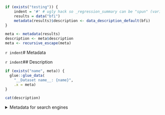 ```r
if (exists("testing")) {
	indent = '#' # ugly hack so _regression_summary can be "spun" (variables included via `r ` have to be available)
	results = data("bfi")
	metadata(results)$description <- data_description_default(bfi)
}

meta <- metadata(results)
description <- meta$description
meta <- recursive_escape(meta)
```

`r indent`# Metadata

`r indent`## Description
```r
if (exists("name", meta)) {
  glue::glue_data(
    "__Dataset name__: {name}",
    .x = meta)
}
```

```r
cat(description)
```

<details>
<summary title="Expand this section to see some additional metadata in a structured format that is useful for search engines">Metadata for search engines</summary>

```r
if (exists("temporalCoverage", meta)) {
  glue::glue_data(
    "- __Temporal Coverage__: {temporalCoverage}",
    .x = meta)
}
```
```r
if (exists("spatialCoverage", meta)) {
  glue::glue_data(
    "- __Spatial Coverage__: {spatialCoverage}",
    .x = meta)
}
```
```r
if (exists("citation", meta)) {
  glue::glue_data(
    "- __Citation__: {citation}",
    .x = meta)
}
```
```r
if (exists("url", meta)) {
  glue::glue_data(
    "- __URL__: [{url}]({url})",
    .x = meta)
}
```
```r
if (exists("identifier", meta)) {
  if (stringr::str_detect(meta$identifier, "^doi:")) {
    meta$identifier <- paste0('<a href="https://dx.doi.org/', 
      stringr::str_match(meta$identifier, "^doi:(.+)")[,2], '">', 
      meta$identifier, '</a>')
  }
  glue::glue_data(
    "- __Identifier__: {identifier}",
    .x = meta)
}
```
```r
if (exists("datePublished", meta)) {
  glue::glue_data(
    "- __Date published__: {datePublished}",
    .x = meta)
}
```

```r
if (exists("creator", meta)) {
  cat("- __Creator__:")
  knitr::kable(tibble::enframe(meta$creator))
}
```

```r
meta <- meta[setdiff(names(meta),
                     c("creator", "datePublished", "identifier",
                       "url", "citation", "spatialCoverage", 
                       "temporalCoverage", "description", "name"))]
if(length(meta)) {
  knitr::kable(meta)
}
```

</details>
